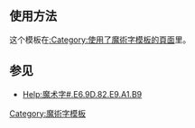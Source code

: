 
{{Documentation subpage}}
<!-- Categories and interwikis go at the bottom of this page. -->

== 使用方法 ==
{{important|请使用'''<nowiki>{{FULLPAGENAME:page name}}</nowiki>'''而不是<nowiki>{{FULLPAGENAME|page name}}</nowiki>，带一个冒号 (":")，而不是管道符号("&#124;")。这是直接使用[[m:magic word|魔术字]]代替同名模板}}

这个模板在[[:Category:使用了魔術字模板的頁面]]里。

== 参见 ==
*[[Help:魔术字#.E6.9D.82.E9.A1.B9]]

<includeonly>
<!-- Categories and interwikis go here: -->
[[Category:魔術字模板]]
</includeonly>